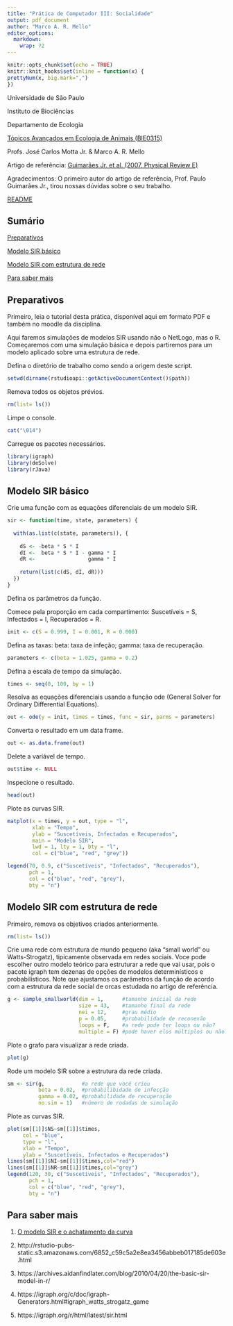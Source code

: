 ```yaml
---
title: "Prática de Computador III: Socialidade"
output: pdf_document
author: "Marco A. R. Mello"
editor_options: 
  markdown: 
    wrap: 72
---
```


```r
knitr::opts_chunk$set(echo = TRUE)
knitr::knit_hooks$set(inline = function(x) {
prettyNum(x, big.mark=",")
})
```

Universidade de São Paulo

Instituto de Biociências

Departamento de Ecologia

[Tópicos Avançados em Ecologia de Animais
(BIE0315)](https://uspdigital.usp.br/jupiterweb/obterDisciplina?sgldis=BIE0315&verdis=4)

Profs. José Carlos Motta Jr. & Marco A. R. Mello

Artigo de referência: [Guimarães Jr. et al. (2007, Physical Review E)](https://doi.org/10.1103/PhysRevE.76.042901)

Agradecimentos: O primeiro autor do artigo de referência, Prof. Paulo Guimarães Jr., tirou nossas dúvidas sobre o seu trabalho.

[README](https://github.com/marmello77/EcoAnimal#readme)


## Sumário

[Preparativos](#preparativos)

[Modelo SIR básico](#basico)

[Modelo SIR com estrutura de rede](#rede)

[Para saber mais](#mais)


## Preparativos{#preparativos}

Primeiro, leia o tutorial desta prática, disponível aqui em formato PDF e também
no moodle da disciplina.

Aqui faremos simulações de modelos SIR usando não o NetLogo, mas o R. Começaremos com uma simulação básica e depois partiremos para um modelo aplicado sobre uma estrutura de rede.

Defina o diretório de trabalho como sendo a origem deste script.

```r
setwd(dirname(rstudioapi::getActiveDocumentContext()$path))
```

Remova todos os objetos prévios.

```r
rm(list= ls())
```

Limpe o console.

```r
cat("\014")  
```

Carregue os pacotes necessários.

```r
library(igraph)
library(deSolve)
library(rJava)
```


## Modelo SIR básico{#basico}

Crie uma função com as equações diferenciais de um modelo SIR.

```r
sir <- function(time, state, parameters) {
  
  with(as.list(c(state, parameters)), {
    
    dS <- -beta * S * I
    dI <-  beta * S * I - gamma * I
    dR <-                 gamma * I
    
    return(list(c(dS, dI, dR)))
  })
}
```


Defina os parâmetros da função. 

Comece pela proporção em cada compartimento: Suscetíveis = S, Infectados = I, Recuperados = R.

```r
init <- c(S = 0.999, I = 0.001, R = 0.000)
```

Defina as taxas: beta: taxa de infeção; gamma: taxa de recuperação.

```r
parameters <- c(beta = 1.025, gamma = 0.2)
```

Defina a escala de tempo da simulação.

```r
times <- seq(0, 100, by = 1)
```

Resolva as equações diferenciais usando a função ode (General Solver for Ordinary Differential Equations).

```r
out <- ode(y = init, times = times, func = sir, parms = parameters)
```

Converta o resultado em um data frame.

```r
out <- as.data.frame(out)
```

Delete a variável de tempo.

```r
out$time <- NULL
```

Inspecione o resultado.

```r
head(out)
```

Plote as curvas SIR.

```r
matplot(x = times, y = out, type = "l",
        xlab = "Tempo", 
        ylab = "Suscetíveis, Infectados e Recuperados",
        main = "Modelo SIR",
        lwd = 1, lty = 1, bty = "l",
        col = c("blue", "red", "grey"))

legend(70, 0.9, c("Suscetíveis", "Infectados", "Recuperados"),
       pch = 1, 
       col = c("blue", "red", "grey"), 
       bty = "n")
```


## Modelo SIR com estrutura de rede{#rede}

Primeiro, remova os objetivos criados anteriormente.

```r
rm(list= ls())
```

Crie uma rede com estrutura de mundo pequeno (aka "small world" ou Watts-Strogatz), tipicamente observada em redes sociais. Voce pode escolher outro modelo teórico para estruturar a rede que vai usar, pois o pacote igraph tem dezenas de opções de modelos determinísticos e probabilísticos. Note que ajustamos os parâmetros da função de acordo com a estrutura da rede social de orcas estudada no artigo de referência.

```r
g <- sample_smallworld(dim = 1,      #tamanho inicial da rede
                       size = 43,    #tamanho final da rede
                       nei = 12,     #grau médio
                       p = 0.05,     #probabilidade de reconexão
                       loops = F,    #a rede pode ter loops ou não?
                       multiple = F) #pode haver elos múltiplos ou não?
```

Plote o grafo para visualizar a rede criada.

```r
plot(g)
```

Rode um modelo SIR sobre a estrutura da rede criada.

```r
sm <- sir(g,            #a rede que você criou
          beta = 0.02,  #probabilibidade de infecção
          gamma = 0.02, #probabilidade de recuperação
          no.sim = 1)   #número de rodadas de simulação

```

Plote as curvas SIR.

```r
plot(sm[[1]]$NS~sm[[1]]$times,
     col = "blue",
     type = "l",
     xlab = "Tempo",
     ylab = "Suscetíveis, Infectados e Recuperados")
lines(sm[[1]]$NI~sm[[1]]$times,col="red")
lines(sm[[1]]$NR~sm[[1]]$times,col="grey")
legend(120, 30, c("Suscetíveis", "Infectados", "Recuperados"),
       pch = 1, 
       col = c("blue", "red", "grey"), 
       bty = "n")
```


## Para saber mais{#mais}

1. [O modelo SIR e o achatamento da curva](https://biologiadeprogramas.wordpress.com/2020/03/22/o-modelo-sir-e-o-achatamento-da-curva/)

2. http://rstudio-pubs-static.s3.amazonaws.com/6852_c59c5a2e8ea3456abbeb017185de603e.html

3. https://archives.aidanfindlater.com/blog/2010/04/20/the-basic-sir-model-in-r/ 

4. https://igraph.org/c/doc/igraph-Generators.html#igraph_watts_strogatz_game

5. https://igraph.org/r/html/latest/sir.html
